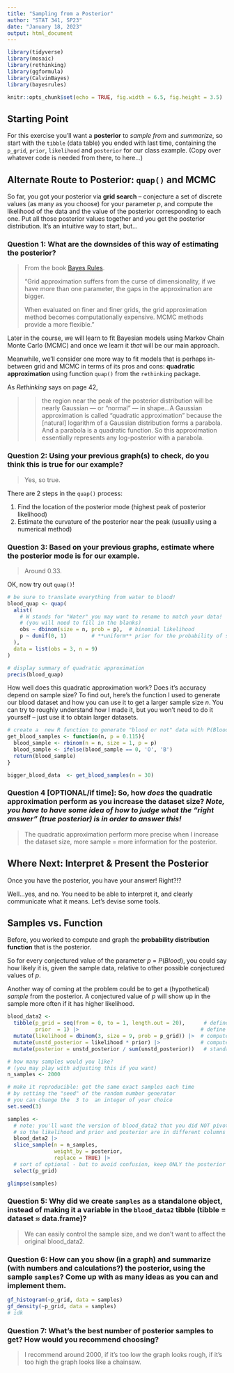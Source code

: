 ```yaml
---
title: "Sampling from a Posterior"
author: "STAT 341, SP23"
date: "January 18, 2023"
output: html_document
---
```


```r
library(tidyverse)
library(mosaic)
library(rethinking)
library(ggformula)
library(CalvinBayes)
library(bayesrules)

knitr::opts_chunk$set(echo = TRUE, fig.width = 6.5, fig.height = 3.5)
```

## Starting Point

For this exercise you'll want a **posterior** to *sample from* and *summarize*, so start with the `tibble` (data table) you ended with last time, containing the `p_grid`, `prior`, `likelihood` and `posterior` for our class example. (Copy over whatever code is needed from there, to here...)

## Alternate Route to Posterior: `quap()` and MCMC

So far, you got your posterior via **grid search** -- conjecture a set of discrete values (as many as you choose) for your parameter $p$, and compute the likelihood of the data and the value of the posterior corresponding to each one. Put all those posterior values together and you get the posterior distribution. It's an intuitive way to start, but...

### Question 1: What are the downsides of this way of estimating the posterior?

> From the book [Bayes Rules](https://www.bayesrulesbook.com/chapter-6#grid-approximation).
>
> "Grid approximation suffers from the curse of dimensionality, if we have more than one parameter, the gaps in the approximation are bigger.
>
> When evaluated on finer and finer grids, the grid approximation method becomes computationally expensive. MCMC methods provide a more flexible."

Later in the course, we will learn to fit Bayesian models using Markov Chain Monte Carlo (MCMC) and once we learn it *that* will be our main approach.

Meanwhile, we'll consider one more way to fit models that is perhaps in-between grid and MCMC in terms of its pros and cons: **quadratic approximation** using function `quap()` from the `rethinking` package.

As *Rethinking* says on page 42,

> > the region near the peak of the posterior distribution will be nearly Gaussian — or "normal" — in shape...A Gaussian approximation is called "quadratic approximation" because the [natural] logarithm of a Gaussian distribution forms a parabola. And a parabola is a quadratic function. So this approximation essentially represents any log-posterior with a parabola.

### Question 2: Using your previous graph(s) to check, do you think this is true for our example?

> Yes, so true.

There are 2 steps in the `quap()` process:

1)  Find the location of the posterior mode (highest peak of posterior likelihood)
2)  Estimate the curvature of the posterior near the peak (usually using a numerical method)

### Question 3: Based on your previous graphs, estimate where the posterior mode is for our example.

> Around 0.33.

OK, now try out `quap()`!

```r
# be sure to translate everything from water to blood!
blood_quap <- quap(
  alist(
    # W stands for "Water" you may want to rename to match your data!
    # (you will need to fill in the blanks)
    obs ~ dbinom(size = n, prob = p),  # binomial likelihood 
    p ~ dunif(0, 1)        # **uniform** prior for the probability of success, "p"
  ), 
  data = list(obs = 3, n = 9)
)

# display summary of quadratic approximation 
precis(blood_quap)
```

How well does this quadratic approximation work? Does it's accuracy depend on sample size? To find out, here's the function I used to generate our blood dataset and how you can use it to get a larger sample size $n$. You can try to roughly understand how I made it, but you won't need to do it yourself -- just use it to obtain larger datasets.

```r
# create a  new R function to generate "blood or not" data with P(Blood) = 0.115
get_blood_samples <- function(n, p = 0.115){
  blood_sample <- rbinom(n = n, size = 1, p = p)
  blood_sample <- ifelse(blood_sample == 0, 'O', 'B')
  return(blood_sample)
}
```

```r
bigger_blood_data  <- get_blood_samples(n = 30)
```

### Question 4 [OPTIONAL/if time]: So, how *does* the quadratic approximation perform as you increase the dataset size? *Note, you have to have some idea of how to judge what the "right answer" (true posterior) is in order to answer this!*

> The quadratic approximation perform more precise when I increase the dataset size, more sample = more information for the posterior.

## Where Next: Interpret & Present the Posterior

Once you have the posterior, you have your answer! Right?!?

Well...yes, and no. You need to be able to interpret it, and clearly communicate what it means. Let's devise some tools.

## Samples vs. Function

Before, you worked to compute and graph the **probability distribution function** that is the posterior.

So for every conjectured value of the parameter $p$ = $P(Blood)$, you could say how likely it is, given the sample data, relative to other possible conjectured values of $p$.

Another way of coming at the problem could be to get a (hypothetical) *sample* from the posterior. A conjectured value of $p$ will show up in the sample more often if it has higher likelihood.

```r
blood_data2 <-
  tibble(p_grid = seq(from = 0, to = 1, length.out = 20),      # define grid
         prior  = 1) |>                                       # define prior
  mutate(likelihood = dbinom(3, size = 9, prob = p_grid)) |>  # compute likelihood at each value in grid
  mutate(unstd_posterior = likelihood * prior) |>             # compute product of likelihood and prior
  mutate(posterior = unstd_posterior / sum(unstd_posterior))   # standardize the posterior, 

# how many samples would you like?
# (you may play with adjusting this if you want)
n_samples <- 2000

# make it reproducible: get the same exact samples each time
# by setting the "seed" of the random number generator
# you can change the  3 to  an integer of your choice
set.seed(3)

samples <-
  # note: you'll want the version of blood_data2 that you did NOT pivot_longer()
  # so the likelihood and prior and posterior are in different columns
  blood_data2 |> 
  slice_sample(n = n_samples, 
               weight_by = posterior, 
               replace = TRUE) |>
  # sort of optional - but to avoid confusion, keep ONLY the posterior
  select(p_grid)

glimpse(samples)
```

### Question 5: Why did we create `samples` as a standalone object, instead of making it a variable in the `blood_data2` tibble (tibble = dataset $\approx$ data.frame)?

> We can easily control the sample size, and we don't want to affect the original blood_data2.

### Question 6: How can you **show** (in a graph) and **summarize** (with numbers and calculations?) the posterior, using the sample `samples`? Come up with as many ideas as you can and implement them.

```r
gf_histogram(~p_grid, data = samples)
gf_density(~p_grid, data = samples)
# idk
```

### Question 7: What's the best number of posterior samples to get? How would you recommend choosing?

> I recommend around 2000, if it's too low the graph looks rough, if it's too high the graph looks like a chainsaw.
